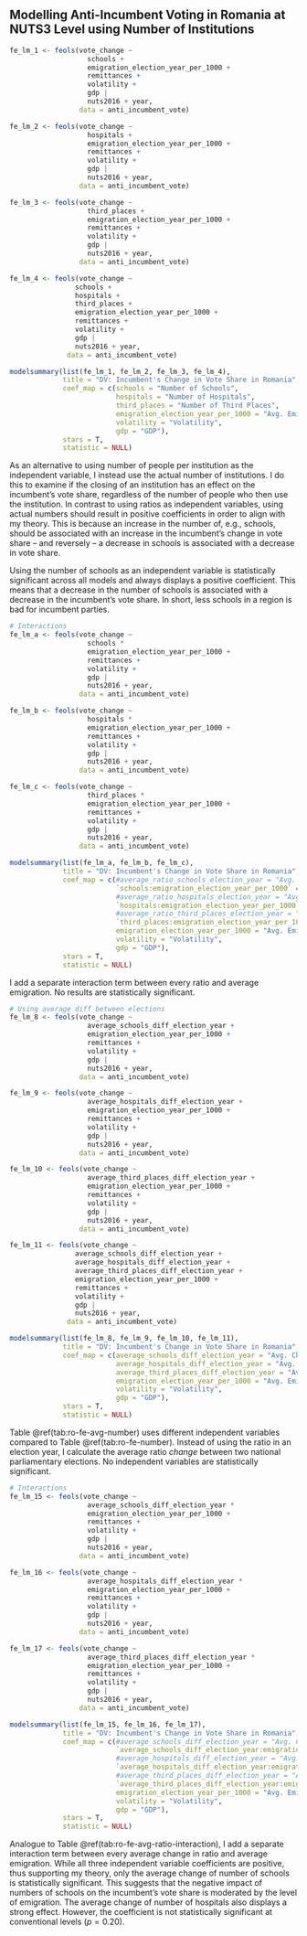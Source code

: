 ## Modelling Anti-Incumbent Voting in Romania at NUTS3 Level using Number of Institutions

```r
fe_lm_1 <- feols(vote_change ~
                   schools +
                   emigration_election_year_per_1000 +
                   remittances +
                   volatility +
                   gdp | 
                   nuts2016 + year,
                 data = anti_incumbent_vote)

fe_lm_2 <- feols(vote_change ~
                   hospitals +
                   emigration_election_year_per_1000 +
                   remittances +
                   volatility +
                   gdp | 
                   nuts2016 + year,
                 data = anti_incumbent_vote)

fe_lm_3 <- feols(vote_change ~
                   third_places +
                   emigration_election_year_per_1000 +
                   remittances +
                   volatility +
                   gdp | 
                   nuts2016 + year,
                 data = anti_incumbent_vote)

fe_lm_4 <- feols(vote_change ~
                schools +
                hospitals +
                third_places +
                emigration_election_year_per_1000 +
                remittances +
                volatility +
                gdp | 
                nuts2016 + year,
              data = anti_incumbent_vote)
```

```r
modelsummary(list(fe_lm_1, fe_lm_2, fe_lm_3, fe_lm_4),
             title = "DV: Incumbent's Change in Vote Share in Romania",
             coef_map = c(schools = "Number of Schools",
                          hospitals = "Number of Hospitals",
                          third_places = "Number of Third Places",
                          emigration_election_year_per_1000 = "Avg. Emigration between Elections",
                          volatility = "Volatility",
                          gdp = "GDP"),
             stars = T,
             statistic = NULL)
```

As an alternative to using number of people per institution as the independent variable, I instead use the actual number of institutions. I do this to examine if the closing of an institution has an effect on the incumbent’s vote share, regardless of the number of people who then use the institution. In contrast to using ratios as independent variables, using actual numbers should result in positive coefficients in order to align with my theory. This is because an increase in the number of, e.g., schools, should be associated with an increase in the incumbent’s change in vote share – and reversely – a decrease in schools is associated with a decrease in vote share.

Using the number of schools as an independent variable is statistically significant across all models and always displays a positive coefficient. This means that a decrease in the number of schools is associated with a decrease in the incumbent’s vote share. In short, less schools in a region is bad for incumbent parties.

\pagebreak

```r
# Interactions
fe_lm_a <- feols(vote_change ~
                   schools *
                   emigration_election_year_per_1000 +
                   remittances +
                   volatility +
                   gdp | 
                   nuts2016 + year,
                 data = anti_incumbent_vote)

fe_lm_b <- feols(vote_change ~
                   hospitals *
                   emigration_election_year_per_1000 +
                   remittances +
                   volatility +
                   gdp | 
                   nuts2016 + year,
                 data = anti_incumbent_vote)

fe_lm_c <- feols(vote_change ~
                   third_places *
                   emigration_election_year_per_1000 +
                   remittances +
                   volatility +
                   gdp | 
                   nuts2016 + year,
                 data = anti_incumbent_vote)
```

```r
modelsummary(list(fe_lm_a, fe_lm_b, fe_lm_c),
             title = "DV: Incumbent's Change in Vote Share in Romania",
             coef_map = c(#average_ratio_schools_election_year = "Avg. Change of Children per School",
                          `schools:emigration_election_year_per_1000` = "Children per School × Avg. Emigration",
                          #average_ratio_hospitals_election_year = "Avg. Change of People per Hospital",
                          `hospitals:emigration_election_year_per_1000` = "People per Hospital × Avg. Emigration",
                          #average_ratio_third_places_election_year = "Avg. Change of People per Third Place",
                          `third_places:emigration_election_year_per_1000` = "People per Third Place × Avg. Emigration",
                          emigration_election_year_per_1000 = "Avg. Emigration between Elections",
                          volatility = "Volatility",
                          gdp = "GDP"),
             stars = T,
             statistic = NULL)
```

I add a separate interaction term between every ratio and average emigration. No results are statistically significant.

\pagebreak

```r
# Using average diff between elections
fe_lm_8 <- feols(vote_change ~
                   average_schools_diff_election_year +
                   emigration_election_year_per_1000 +
                   remittances +
                   volatility +
                   gdp |
                   nuts2016 + year,
                 data = anti_incumbent_vote)

fe_lm_9 <- feols(vote_change ~
                   average_hospitals_diff_election_year +
                   emigration_election_year_per_1000 +
                   remittances +
                   volatility +
                   gdp |
                   nuts2016 + year,
                 data = anti_incumbent_vote)

fe_lm_10 <- feols(vote_change ~
                   average_third_places_diff_election_year +
                   emigration_election_year_per_1000 +
                   remittances +
                   volatility +
                   gdp |
                   nuts2016 + year,
                 data = anti_incumbent_vote)

fe_lm_11 <- feols(vote_change ~
                average_schools_diff_election_year +
                average_hospitals_diff_election_year +
                average_third_places_diff_election_year +
                emigration_election_year_per_1000 +
                remittances +
                volatility +
                gdp |
                nuts2016 + year,
              data = anti_incumbent_vote)
```

```r
modelsummary(list(fe_lm_8, fe_lm_9, fe_lm_10, fe_lm_11),
             title = "DV: Incumbent's Change in Vote Share in Romania",
             coef_map = c(average_schools_diff_election_year = "Avg. Change of Schools",
                          average_hospitals_diff_election_year = "Avg. Change of Hospitals",
                          average_third_places_diff_election_year = "Avg. Change of Third Places",
                          emigration_election_year_per_1000 = "Avg. Emigration between Elections",
                          volatility = "Volatility",
                          gdp = "GDP"),
             stars = T,
             statistic = NULL)
```

Table \@ref(tab:ro-fe-avg-number) uses different independent variables compared to Table \@ref(tab:ro-fe-number). Instead of using the ratio in an election year, I calculate the average ratio _change_ between two national parliamentary elections. No independent variables are statistically significant.

\pagebreak

```r
# Interactions
fe_lm_15 <- feols(vote_change ~
                   average_schools_diff_election_year *
                   emigration_election_year_per_1000 +
                   remittances +
                   volatility +
                   gdp |
                   nuts2016 + year,
                 data = anti_incumbent_vote)

fe_lm_16 <- feols(vote_change ~
                   average_hospitals_diff_election_year *
                   emigration_election_year_per_1000 +
                   remittances +
                   volatility +
                   gdp |
                   nuts2016 + year,
                 data = anti_incumbent_vote)

fe_lm_17 <- feols(vote_change ~
                   average_third_places_diff_election_year *
                   emigration_election_year_per_1000 +
                   remittances +
                   volatility +
                   gdp |
                   nuts2016 + year,
                 data = anti_incumbent_vote)
```

```r
modelsummary(list(fe_lm_15, fe_lm_16, fe_lm_17),
             title = "DV: Incumbent's Change in Vote Share in Romania",
             coef_map = c(#average_schools_diff_election_year = "Avg. Change of Schools",
                          `average_schools_diff_election_year:emigration_election_year_per_1000` = "Avg. Change of Schools × Avg. Emigration",
                          #average_hospitals_diff_election_year = "Avg. Change Hospitals",
                          `average_hospitals_diff_election_year:emigration_election_year_per_1000` = "Avg. Change Hospitals × Avg. Emigration",
                          #average_third_places_diff_election_year = "Avg. Change of Third Places",
                          `average_third_places_diff_election_year:emigration_election_year_per_1000` = "Avg. Change of Third Places × Avg. Emigration",
                          emigration_election_year_per_1000 = "Avg. Emigration between Elections",
                          volatility = "Volatility",
                          gdp = "GDP"),
             stars = T,
             statistic = NULL)
```

Analogue to Table \@ref(tab:ro-fe-avg-ratio-interaction), I add a separate interaction term between every average change in ratio and average emigration. While all three independent variable coefficients are positive, thus supporting my theory, only the average change of number of schools is statistically significant. This suggests that the negative impact of numbers of schools on the incumbent’s vote share is moderated by the level of emigration. The average change of number of hospitals also displays a strong effect. However, the coefficient is not statistically significant at conventional levels ($p = 0.20$).
